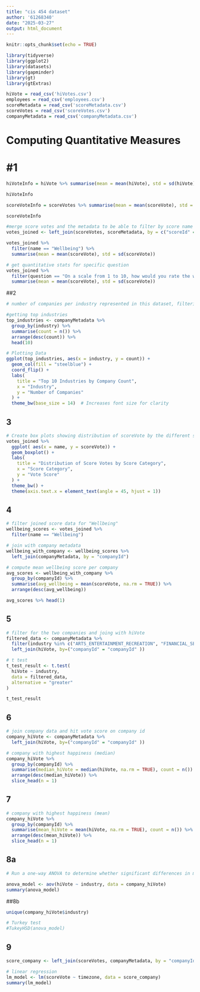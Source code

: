 ```yaml
---
title: "cis 454 dataset"
author: '61268340'
date: "2025-03-27"
output: html_document
---
```


```r
knitr::opts_chunk$set(echo = TRUE)
```

```r
library(tidyverse)
library(ggplot2)
library(datasets)
library(gapminder)
library(gt) 
library(gtExtras)
```


```r
hiVote = read_csv('hiVotes.csv')
employees = read_csv('employees.csv')
scoreMetadata = read_csv('scoreMetadata.csv')
scoreVotes = read_csv('scoreVotes.csv')
companyMetadata = read_csv('companyMetadata.csv')
```

# Computing Quantitative Measures

# #1

```r
hiVoteInfo = hiVote %>% summarise(mean = mean(hiVote), std = sd(hiVote))

hiVoteInfo
```

```r
scoreVoteInfo = scoreVotes %>% summarise(mean = mean(scoreVote), std = sd(scoreVote))

scoreVoteInfo
```
```r
#merge score votes and the metadata to be able to filter by score name and get info
votes_joined <- left_join(scoreVotes, scoreMetadata, by = c("scoreId" = "scoreId")) 

votes_joined %>%
  filter(name == "Wellbeing") %>%
  summarise(mean = mean(scoreVote), std = sd(scoreVote))

```


```r
# get quantitative stats for specific question
votes_joined %>% 
  filter(question == "On a scale from 1 to 10, how would you rate the work-related stress?") %>%
  summarise(mean = mean(scoreVote), std = sd(scoreVote))
```

##2

```r
# number of companies per industry represented in this dataset, filtering for only the top 10 most frequent industries

#getting top industries
top_industries <- companyMetadata %>% 
  group_by(industry) %>%
  summarise(count = n()) %>%
  arrange(desc(count)) %>%
  head(10)

# Plotting Data
ggplot(top_industries, aes(x = industry, y = count)) +
  geom_col(fill = "steelblue") +
  coord_flip() + 
  labs(
    title = "Top 10 Industries by Company Count",
    x = "Industry",
    y = "Number of Companies"
  ) +
  theme_bw(base_size = 14)  # Increases font size for clarity

```

## 3

```r
# Create box plots showing distribution of scoreVote by the different score categories 
votes_joined %>%
  ggplot( aes(x = name, y = scoreVote)) +
  geom_boxplot() +
  labs(
    title = "Distribution of Score Votes by Score Category",
    x = "Score Category",
    y = "Vote Score"
  ) +
  theme_bw() +
  theme(axis.text.x = element_text(angle = 45, hjust = 1))

```

## 4
```r
# filter joined score data for "Wellbeing"
wellbeing_scores <- votes_joined %>%
  filter(name == "Wellbeing")

# join with company metadata
wellbeing_with_company <- wellbeing_scores %>%
  left_join(companyMetadata, by = "companyId")

# compute mean wellbeing score per company
avg_scores <- wellbeing_with_company %>%
  group_by(companyId) %>%
  summarise(avg_wellbeing = mean(scoreVote, na.rm = TRUE)) %>%
  arrange(desc(avg_wellbeing)) 

avg_scores %>% head(1)
```

## 5
```r
# filter for the two companies and joing with hiVote
filtered_data <- companyMetadata %>%
  filter(industry %in% c("ARTS_ENTERTAINMENT_RECREATION", "FINANCIAL_SERVICES_INSURANCE")) %>%
  left_join(hiVote, by=("companyId" = "companyId" ))
```

```r
# t test
t_test_result <- t.test(
  hiVote ~ industry,
  data = filtered_data,
  alternative = "greater" 
)

t_test_result
```


## 6 
```r
# join company data and hit vote score on company id
company_hiVote <- companyMetadata %>%
  left_join(hiVote, by=("companyId" = "companyId" ))

# company with highest happiness (median)
company_hiVote %>%
  group_by(companyId) %>%
  summarise(median_hiVote = median(hiVote, na.rm = TRUE), count = n()) %>%
  arrange(desc(median_hiVote)) %>%
  slice_head(n = 1)
```

## 7 
```r
# company with highest happiness (mean)
company_hiVote %>%
  group_by(companyId) %>%
  summarise(mean_hiVote = mean(hiVote, na.rm = TRUE), count = n()) %>%
  arrange(desc(mean_hiVote)) %>%
  slice_head(n = 1)
```

## 8a

```r
# Run a one-way ANOVA to determine whether significant differences in mean hiVote exist across industries. Report the p-value and interpret the results.

anova_model <- aov(hiVote ~ industry, data = company_hiVote)
summary(anova_model)
```

##8b
```r

unique(company_hiVote$industry)

# Turkey test
#TukeyHSD(anova_model)

```

## 9

```r
score_company <- left_join(scoreVotes, companyMetadata, by = "companyId")

# linear regression
lm_model <- lm(scoreVote ~ timezone, data = score_company)
summary(lm_model)
```


